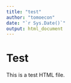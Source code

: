 ```yaml
---
title: "test"
author: "tomoecon"
date: "`r Sys.Date()`"
output: html_document
---
```


# Test

This is a test HTML file.
